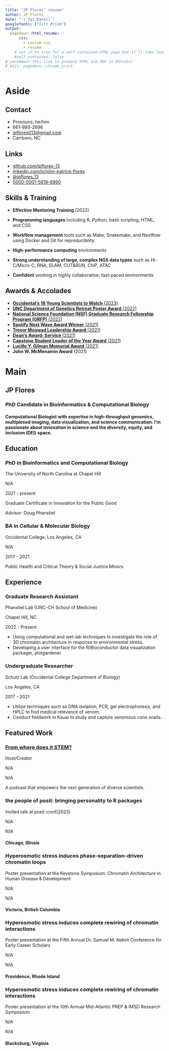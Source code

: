 ```yaml
---
title: "JP Flores' resume"
author: JP Flores
date: "`r Sys.Date()`"
googlefonts: ["Tilt Prism"]
output:
  pagedown::html_resume:
      css:
        - custom.css  
        - resume
    # set it to true for a self-contained HTML page but it'll take longer to render
    #self_contained: false
# uncomment this line to produce HTML and PDF in RStudio:
# knit: pagedown::chrome_print
---
```


# Aside

## Contact {#contact}

-   <i class="fa-solid fa-comments"></i> Pronouns: he/him
-   <i class="fa-solid fa-square-phone"></i> 661-993-2696
-   <i class="fa-solid fa-square-envelope"></i>
    [jpflores013\@gmail.com](mailto:jpflores013@gmail.com){.email}
-   <i class="fa-solid fa-house"></i> Carrboro, NC

## Links {#links}

-   <i class="fa fa-github"></i>
    [github.com/jpflores-13](https://github.com/jpflores-13)
-   <i class="fa-brands fa-linkedin"></i>
    [linkedin.com/in/john-patrick-flores](https://www.linkedin.com/in/john-patrick-flores/)
-   <i class="fa-brands fa-twitter"></i>
    [\@jpflores_13](https://twitter.com/jpflores_13)
-   <i class="fa-brands fa-orcid"></i>
    [0000-0001-5619-8990](https://orcid.org/my-orcid?orcid=0000-0001-5619-8990)

## Skills & Training {#skills}

- **Effective Mentoring Training** (2022)

- **Programming languages** including R, Python, bash scripting, HTML, and CSS

- **Workflow management** tools such as Make, Snakemake, and Nextflow using Docker and Git for reproducibility.

- **High-performance computing** environments

- **Strong understanding of large, complex NGS data types** such as Hi-C/Micro-C, RNA, SLAM, CUT&RUN, ChiP, ATAC

- **Confident** working in highly collaborative, fast-paced environments.

## Awards & Accolades {#awards}

- [**Occidental's 18 Young Scientists to Watch** (2023)](https://www.oxy.edu/magazine/issues/spring-2023/18-young-scientists-watch)
- [**UNC Department of Genetics Retreat Poster Award** (2022)](https://bcb.unc.edu/2022/09/16/john-flores-receives-top-poster-award-at-2022-scientific-retreat/)
- [**National Science Foundation (NSF) Graduate Research Fellowship Program (GRFP)** (2022)](https://www.oxy.edu/academics/student-success/national-international-fellowships/fellowships-stories/john-patrick)
- [**Spotify Next Wave Award Winner** (2021)](https://podcasters.spotify.com/resources/news)
- [**Trevor Moawad Leadership Award** (2021)](https://www.oxy.edu/news/tiger-club-athletics-awards-announced-2021)
- [**Dean’s Award: Service** (2021)](https://www.oxy.edu/news/deans-award-winners-2021)
- [**Capstone Student Leader of the Year Award** (2021)](https://www.oxy.edu/news/2021-student-leadership-awards-honor-exemplary-undergraduates)
- [**Lucille Y. Gilman Memorial Award** (2021)](https://www.oxy.edu/commencement/class-2021-highlights/senior-class-day-awards-2021)
- **John W. McMenamin Award** (2021)

# Main

## JP Flores {#title}

### PhD Candidate in Bioinformatics & Computational Biology

#### Computational Biologist with expertise in high-throughput genomics, multiplexed imaging, data visualization, and science communication. I'm passionate about innovation in science and the diversity, equity, and inclusion (DEI) space. {#summary}

## Education {data-icon="graduation-cap" data-concise="true"}

### PhD in Bioinformatics and Computational Biology

The University of North Carolina at Chapel Hill

N/A

2021 - present

Graduate Certificate in Innovation for the Public Good

Advisor: Doug Phanstiel

### BA in Cellular & Molecular Biology 

Occidental College, Los Angeles, CA

N/A

2017 - 2021

Public Health and Critical Theory & Social Justice Minors

## Experience {data-icon="laptop"}

### Graduate Research Assistant

Phanstiel Lab (UNC-CH School of Medicine)

Chapel Hill, NC

2022 - Present

- Using computational and wet-lab techniques to investigate the role of 3D chromatin architecture in response to environmental stress. 
- Developing a user interface for the R/Bioconductor data visualization packager, plotgardener

### Undergraduate Researcher

Schulz Lab (Occidental College Department of Biology)

Los Angeles, CA

2017 - 2021

- Utilize techniques such as DNA isolation, PCR, gel electrophoresis, and HPLC to find medical relevance of venom. 
- Conduct fieldwork in Kauai to study and capture venomous cone snails. 

## <i class="fa-solid fa-folder-open"></i> Featured Work {data-icon="NULL"}
### [**From where does it STEM?**](https://open.spotify.com/show/1KLdFOVbk70n2qAz6zcdv2?si=97783437144f4e7a)

Host/Creator

N/A

N/A

A podcast that empowers the next generation of diverse scientists.

### the people of posit: bringing personality to R packages {#posit}
Invited talk at posit::conf(2023)

N/A

N/A

#### Chicago, Illinois {#chicago}

### Hyperosmotic stress induces phase-separation-driven chromatin loops
Poster presentation at the Keystone Symposium: Chromatin Architecture in Human Disease & Development 

N/A

N/A

#### Victoria, British Columbia

### Hyperosmotic stress induces complete rewiring of chromatin interactions
Poster presentation at the Fifth Annual Dr. Samuel M. Nabrit Conference for Early Career Scholars 

N/A

N/A

#### Providence, Rhode Island {#providence}

### Hyperosmotic stress induces complete rewiring of chromatin interactions
Poster presentation at the 10th Annual Mid-Atlantic PREP & IMSD Research Symposium 

N/A

N/A

#### Blacksburg, Virginia {#blacksburg}
